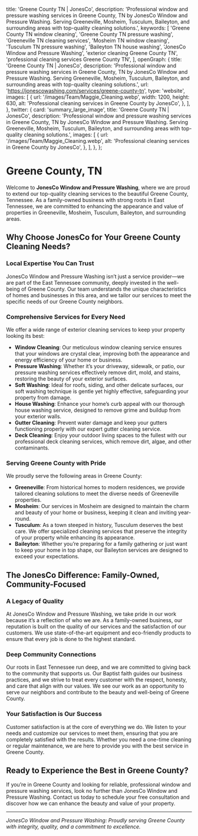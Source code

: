 
  title: 'Greene County TN | JonesCo',
  description:
    'Professional window and pressure washing services in Greene County, TN by JonesCo Window and Pressure Washing. Serving Greeneville, Mosheim, Tusculum, Baileyton, and surrounding areas with top-quality cleaning solutions.',
  keywords: [
    'Greene County TN window cleaning',
    'Greene County TN pressure washing',
    'Greeneville TN cleaning services',
    'Mosheim TN window cleaning',
    'Tusculum TN pressure washing',
    'Baileyton TN house washing',
    'JonesCo Window and Pressure Washing',
    'exterior cleaning Greene County TN',
    'professional cleaning services Greene County TN',
  ],
  openGraph: {
    title: 'Greene County TN | JonesCo',
    description:
      'Professional window and pressure washing services in Greene County, TN by JonesCo Window and Pressure Washing. Serving Greeneville, Mosheim, Tusculum, Baileyton, and surrounding areas with top-quality cleaning solutions.',
    url: 'https://jonescowashing.com/services/greene-county-tn',
    type: 'website',
    images: [
      {
        url: '/images/Team/Maggie_Cleaning.webp',
        width: 1200,
        height: 630,
        alt: 'Professional cleaning services in Greene County by JonesCo',
      },
    ],
  },
  twitter: {
    card: 'summary_large_image',
    title: 'Greene County TN | JonesCo',
    description:
      'Professional window and pressure washing services in Greene County, TN by JonesCo Window and Pressure Washing. Serving Greeneville, Mosheim, Tusculum, Baileyton, and surrounding areas with top-quality cleaning solutions.',
    images: [
      {
        url: '/images/Team/Maggie_Cleaning.webp',
        alt: 'Professional cleaning services in Greene County by JonesCo',
      },
    ],
  },
};

# Greene County, TN

Welcome to **JonesCo Window and Pressure Washing**, where we are proud to extend our top-quality cleaning services to the beautiful Greene County, Tennessee. As a family-owned business with strong roots in East Tennessee, we are committed to enhancing the appearance and value of properties in Greeneville, Mosheim, Tusculum, Baileyton, and surrounding areas.

## Why Choose JonesCo for Your Greene County Cleaning Needs?

### Local Expertise You Can Trust
JonesCo Window and Pressure Washing isn’t just a service provider—we are part of the East Tennessee community, deeply invested in the well-being of Greene County. Our team understands the unique characteristics of homes and businesses in this area, and we tailor our services to meet the specific needs of our Greene County neighbors.

### Comprehensive Services for Every Need
We offer a wide range of exterior cleaning services to keep your property looking its best:

- **Window Cleaning**: Our meticulous window cleaning service ensures that your windows are crystal clear, improving both the appearance and energy efficiency of your home or business.
- **Pressure Washing**: Whether it’s your driveway, sidewalk, or patio, our pressure washing services effectively remove dirt, mold, and stains, restoring the beauty of your exterior surfaces.
- **Soft Washing**: Ideal for roofs, siding, and other delicate surfaces, our soft washing technique is gentle yet highly effective, safeguarding your property from damage.
- **House Washing**: Enhance your home’s curb appeal with our thorough house washing service, designed to remove grime and buildup from your exterior walls.
- **Gutter Cleaning**: Prevent water damage and keep your gutters functioning properly with our expert gutter cleaning service.
- **Deck Cleaning**: Enjoy your outdoor living spaces to the fullest with our professional deck cleaning services, which remove dirt, algae, and other contaminants.

### Serving Greene County with Pride

We proudly serve the following areas in Greene County:

- **Greeneville**: From historical homes to modern residences, we provide tailored cleaning solutions to meet the diverse needs of Greeneville properties.
- **Mosheim**: Our services in Mosheim are designed to maintain the charm and beauty of your home or business, keeping it clean and inviting year-round.
- **Tusculum**: As a town steeped in history, Tusculum deserves the best care. We offer specialized cleaning services that preserve the integrity of your property while enhancing its appearance.
- **Baileyton**: Whether you’re preparing for a family gathering or just want to keep your home in top shape, our Baileyton services are designed to exceed your expectations.

## The JonesCo Difference: Family-Owned, Community-Focused

### A Legacy of Quality
At JonesCo Window and Pressure Washing, we take pride in our work because it’s a reflection of who we are. As a family-owned business, our reputation is built on the quality of our services and the satisfaction of our customers. We use state-of-the-art equipment and eco-friendly products to ensure that every job is done to the highest standard.

### Deep Community Connections
Our roots in East Tennessee run deep, and we are committed to giving back to the community that supports us. Our Baptist faith guides our business practices, and we strive to treat every customer with the respect, honesty, and care that align with our values. We see our work as an opportunity to serve our neighbors and contribute to the beauty and well-being of Greene County.

### Your Satisfaction is Our Success
Customer satisfaction is at the core of everything we do. We listen to your needs and customize our services to meet them, ensuring that you are completely satisfied with the results. Whether you need a one-time cleaning or regular maintenance, we are here to provide you with the best service in Greene County.

## Ready to Experience the Best in Greene County?

If you’re in Greene County and looking for reliable, professional window and pressure washing services, look no further than JonesCo Window and Pressure Washing. Contact us today to schedule your free consultation and discover how we can enhance the beauty and value of your property.

---

*JonesCo Window and Pressure Washing: Proudly serving Greene County with integrity, quality, and a commitment to excellence.*
